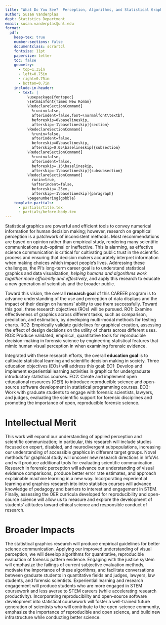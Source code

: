 ```yaml
---
title: "What Do You See?  Perception, Algorithms, and Statistical Graphics"
author: Susan Vanderplas
dept: Statistics Department
email: susan.vanderplas@unl.edu
format: 
  pdf:
    keep-tex: true
    number-sections: false
    documentclass: scrartcl
    fontsize: 11pt
    papersize: letter
    toc: false
    geometry:
      - top=1.35in
      - left=0.75in
      - right=0.75in
      - bottom=0.7in
    include-in-header:
      - text: |
          \usepackage{fontspec}
          \setmainfont{Times New Roman}
          \RedeclareSectionCommand[
            %runin=false,
            afterindent=false,font=\normalfont\textbf,
            beforeskip=0\baselineskip,
            afterskip=-1\baselineskip]{section}
          \RedeclareSectionCommand[
            %runin=false,
            afterindent=false,
            beforeskip=0\baselineskip,
            afterskip=0.05\baselineskip]{subsection}
          \RedeclareSectionCommand[
            %runin=false,
            afterindent=false,
            beforeskip=.15\baselineskip,
            afterskip=-1\baselineskip]{subsubsection}
          \RedeclareSectionCommand[
            runin=true,
            %afterindent=false,
            beforeskip=.25em,
            afterskip=-1\baselineskip]{paragraph}
          \pagenumbering{gobble}
    template-partials:
      - partials/title.tex
      - partials/before-body.tex
---
```


<!-- What is the need or opportunity your work will address? What current approaches/methods are used, and how are these current approaches limited/insufficient?  -->
<!-- In the context of the need for your work described above, what is your long-term career goal in terms of both research and education?  -->

Statistical graphics are powerful and efficient tools to convey numerical information for human decision making; however, research on graphical perception is a patchwork of inconsistent methods.
Most recommendations are based on opinion rather than empirical study, rendering many scientific communications sub-optimal or ineffective. 
This is alarming, as effective science communication is critical for cultivating public trust in the scientific process and ensuring that decision makers accurately interpret information when making choices which impact people's lives. 
Addressing these challenges, the PI's long-term career goal is to understand statistical graphics and data visualization, *helping humans and algorithms work together more efficiently and effectively*, and apply this research to educate a new generation of scientists and the broader public. 


<!-- Toward that long-term goal, what is the overall research goal of the five-year CAREER program? What are the research objectives that will be completed in pursuit of this goal?  -->

Toward this vision, the overall **research goal** of this CAREER program is to advance understanding of the use and perception of data displays and the impact of their design on humans' ability to use them successfully. Toward this goal, three research objectives (ROs) will be pursued. 
RO1: Examine effectiveness of graphics across different tasks, such as comparison, prediction, and estimation, by developing multi-modal methods for testing charts. 
RO2: Empirically validate guidelines for graphical creation, assessing the effect of design decisions on the utility of charts across different uses.
RO3: Produce validated, empirical, quantitative tools for reproducible decision-making in forensic science by engineering statistical features that mimic human visual perception in when examining forensic evidence.

<!-- What is the overall education goal of the five-year CAREER program? What are the education objectives that will be completed in pursuit of this goal?  -->

Integrated with these research efforts, the overall **education goal** is to cultivate statistical learning and scientific decision making in society. Three education objectives (EOs) will address this goal: 
EO1: Develop and implement experiential learning activities in graphics for undergraduate introductory statistics courses. 
EO2: Create and implement open educational resources (OER) to introduce reproducible science and open-source software development in statistical programming courses. 
EO3: Work with graduate students to engage with forensic scientists, lawyers, and judges, evaluating the scientific support for forensic disciplines and promoting the importance of open, reproducible forensic science. 

# Intellectual Merit

<!-- Describe the potential of the proposed activity to advance knowledge. What is novel in the proposed approach? What knowledge will be advanced, and how will this new knowledge inform future work in your field and other fields? -->

This work will expand our understanding of applied perception and scientific communication; in particular, this research will include studies focused on expert, disabled, and neurodivergent subpopulations, increasing our understanding of accessible graphics in different target groups. 
Novel methods for graphical study will uncover new research directions in InfoVis and will produce additional tools for evaluating scientific communication.
Research in forensic perception will advance our understanding of visual evidence comparisons, produce better error rate estimates, and approach explainable machine learning in a new way. 
Incorporating experiential learning and graphics research into intro statistics courses will advance knowledge of pedagogy and barriers to interest and engagement in STEM. 
Finally, assessing the OER curricula developed for reproducibility and open-source science will allow us to measure and explore the development of students' attitudes toward ethical science and responsible conduct of research.


# Broader Impacts

<!-- Describe the potential of the proposed activity to benefit society and contribute to the achievement of specific, desired societal outcomes. How might results of this work ultimately inform applications that benefit society?  -->

The statistical graphics research will produce empirical guidelines for better science communication. 
Applying our improved understanding of visual perception, we will develop algorithms for quantitative, reproducible evaluation of forensic pattern evidence. 
Engaging with the justice system will emphasize the failings of current subjective evaluation methods, motivate the importance of these algorithms, and facilitate conversations between graduate students in quantitative fields and judges, lawyers, law students, and forensic scientists. 
Experiential learning and research engagement will produce students who are more engaged in STEM coursework and less averse to STEM careers (while accelerating research productivity). 
Incorporating reproducibility and open-source software development into statistical coursework will foster a well-trained future generation of scientists who will contribute to the open-science community, emphasize the importance of reproducible and open science, and build new infrastructure while conducting better science.
